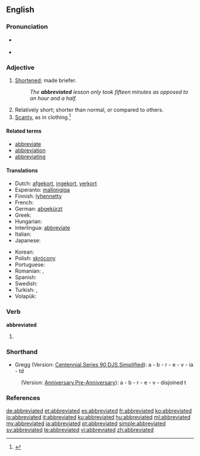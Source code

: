==English==

===Pronunciation===
* {{a|RP}} {{IPA|/əˈbriːvieɪtɪd/}}
* {{a|GenAm}} {{IPA|/əˈbri.viˌeɪ.tɪd/}}

===Adjective===
{{en-adj}}

# [[shorten|Shortened]]; made briefer.
#: ''The '''abbreviated''' lesson only took fifteen minutes as opposed to an hour and a half.''
# Relatively short; shorter than normal, or compared to others.
# [[scanty|Scanty]], as in clothing.<ref>{{reference-book | last =| first = | authorlink =  | coauthors =  | editor =Urdang, Laurence    | others =  | title = The Random House College Dictionary | origdate =  | origyear = 1975| origmonth =  | url =  | format =  | accessdate =  | accessyear =  | accessmonth =  | edition =  | date =  | year =1984| month =  | publisher =Random House, Inc.  | location = New York, NY | language =  | id =  | doi = | isbn =0-394-43600-8 | lccn = | ol = | pages =1| chapter =  | chapterurl =  | quote =}}</ref>

====Related terms====
* [[abbreviate]]
* [[abbreviation]]
* [[abbreviating]]

====Translations====
{{trans-top|shortened}}
* Dutch: [[afgekort]], [[ingekort]], [[verkort]]
* Esperanto: [[mallongiga]]
* Finnish: [[lyhennetty]]
* French: {{t+|fr|abrégé}}
* German: [[abgekürzt]]
* Greek: {{t|el|συντετμημένη|tr=syntetmi̱méni̱|sc=Grek}}
* Hungarian: {{t|hu|rövidítve}}
* Interlingua: [[abbreviate]]
* Italian: {{t+|it|abbreviato}}
* Japanese: {{t+|ja|略|alt=略した|tr=ryaku shita}}
{{trans-mid}}
* Korean: {{t|ko|단축 된|tr=danchug doen|sc=Kore}}
* Polish: [[skrócony]]
* Portuguese: {{t|pt|abreviado}}
* Romanian: {{t|ro|prescurtat|m|n}}, {{t+|ro|abreviat|m|n}}
* Spanish: {{t+|es|abreviado}}
* Swedish: {{t+|sv|förkortad}}
* Turkish: {{t+|tr|kısaltılmış}}, {{t+|tr|muhtasar}}
* Volapük: {{t|vo|pebrefüköl}}
{{trans-bottom}}

===Verb===
'''abbreviated'''

# {{en-past of|abbreviate}}

===Shorthand===
* Gregg (Version: [http://en.wikipedia.org/wiki/Gregg_Shorthand#Centennial_Gregg_Shorthand Centennial],[http://en.wikipedia.org/wiki/Gregg_Shorthand#Series_90_Gregg_Shorthand Series 90],[http://en.wikipedia.org/wiki/Gregg_Shorthand#Diamond_Jubilee_Gregg_Shorthand  DJS],[http://en.wikipedia.org/wiki/Gregg_Shorthand#Simplified_Gregg_Shorthand Simplified]): a - b - r - e - v - ia - td
: (Version: [http://en.wikipedia.org/wiki/Gregg_Shorthand#Anniversary_Gregg_Shorthand Anniversary],[http://en.wikipedia.org/wiki/Gregg_Shorthand#Pre-Anniversary_Gregg_Shorthand Pre-Anniversary]): a - b - r - e - v - disjoined t

===References===
<references/>

[[de:abbreviated]]
[[et:abbreviated]]
[[es:abbreviated]]
[[fr:abbreviated]]
[[ko:abbreviated]]
[[io:abbreviated]]
[[it:abbreviated]]
[[ku:abbreviated]]
[[hu:abbreviated]]
[[ml:abbreviated]]
[[my:abbreviated]]
[[ja:abbreviated]]
[[pt:abbreviated]]
[[simple:abbreviated]]
[[sv:abbreviated]]
[[te:abbreviated]]
[[vi:abbreviated]]
[[zh:abbreviated]]